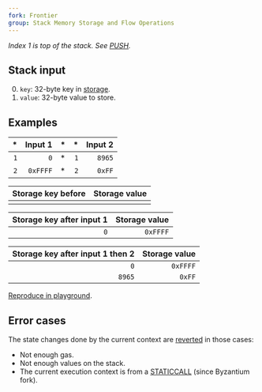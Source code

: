 ```yaml
---
fork: Frontier
group: Stack Memory Storage and Flow Operations
---
```


*Index 1 is top of the stack. See [PUSH](/#60).*

## Stack input

0. `key`: 32-byte key in [storage](/about).
1. `value`: 32-byte value to store.

## Examples

| * | Input 1 | * | * | Input 2 |
|--:|--------:|--:|--:|--------:|
| `1` | `0` | * | `1` | `8965` |
| `2` | `0xFFFF` | * | `2` | `0xFF` |

| Storage key before | Storage value |
|-------------------:|--------------:|
| | |

| Storage key after input 1 | Storage value |
|--------------------------:|--------------:|
| `0` | `0xFFFF` |

| Storage key after input 1 then 2 | Storage value |
|---------------------------------:|--------------:|
| `0` | `0xFFFF` |
| `8965` | `0xFF` |

[Reproduce in playground](/?unit=Wei&codeType=Mnemonic&code='z1uFFv1%200w~z2uy8965w'~%5Cnz%2F%2F%20Example%20yv2%20w~SSTORE~v~PUSHuy0xFF%01uvwyz~_).

## Error cases

The state changes done by the current context are [reverted](#FD) in those cases:
- Not enough gas.
- Not enough values on the stack.
- The current execution context is from a [STATICCALL](/#FA) (since Byzantium fork).
